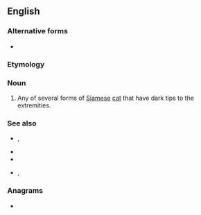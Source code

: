 ==English==

===Alternative forms===
* {{l|en|colorpoint}}

===Etymology===
{{compound|en|colour|point}}

===Noun===
{{en-noun}}

# Any of several forms of [[Siamese]] [[cat]] that have dark tips to the extremities.

===See also===
* {{l|en|blue point}}, {{l|en|bluepoint}}
* {{l|en|chocolate point}}
* {{l|en|lilac point}}
* {{l|en|seal point}}, {{l|en|sealpoint}}

===Anagrams===
* {{anagrams|en|a=cilnoooprtu|prolocution}}